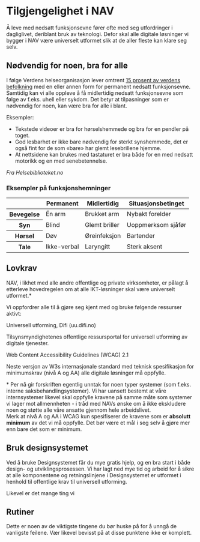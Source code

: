 

<!-- import './ui'; -->

# Tilgjengelighet i NAV

<Ingress>
	Å leve med nedsatt funksjonsevne fører ofte med seg utfordringer i dagliglivet, deriblant bruk av teknologi. Defor skal alle digitale løsninger vi bygger i NAV være universelt utformet slik at de aller fleste kan klare seg selv.
</Ingress>

## Nødvendig for noen, bra for alle

I følge Verdens helseorganisasjon lever omtrent [15 prosent av verdens befolkning](https://www.who.int/disabilities/world_report/2011/report/en/) med en eller annen form for permanent nedsatt funksjonsevne. Samtidig kan vi alle oppleve å få midlertidig nedsatt funksjonsevne som følge av f.eks. uhell eller sykdom. Det betyr at tilpasninger som er nødvendig for noen, kan være bra for alle i blant.

<Panel className="panel--grey">
    <Undertittel>Eksempler:</Undertittel>
    <ul>
        <li>Tekstede videoer er bra for hørselshemmede og bra for en pendler på toget.</li>
        <li>God lesbarhet er ikke bare nødvendig for sterkt synshemmede, det er også fint for de som «bare» har glemt lesebrillene hjemme.</li>
        <li>At nettsidene kan brukes med tastaturet er bra både for en med nedsatt motorikk og en med senebetennelse.</li>
    </ul>
    <cite>
    	Fra <Lenke href="https://www.helsebiblioteket.no/samfunnsmedisin-og-folkehelse/aktuelt/universell-utforming-nodvendig-for-noen-nyttig-for-alle">Helsebiblioteket.no</Lenke>
    </cite>
</Panel>

### Eksempler på funksjonshemninger

<OverflowDetector>
	<table className="tabell">
		<thead>
			<tr>
				<th></th>
				<th>Permanent</th>
				<th>Midlertidig</th>
				<th>Situasjonsbetinget</th>
			</tr>
		</thead>
		<tbody>
			<tr>
				<th>Bevegelse</th>
				<td>Én arm</td>
				<td>Brukket arm</td>
				<td>Nybakt forelder</td>
			</tr>
			<tr>
				<th>Syn</th>
				<td>Blind</td>
				<td>Glemt briller</td>
				<td>Uoppmerksom sjåfør</td>
			</tr>
			<tr>
				<th>Hørsel</th>
				<td>Døv</td>
				<td>Øreinfeksjon</td>
				<td>Bartender</td>
			</tr>
			<tr>
				<th>Tale</th>
				<td>Ikke-verbal</td>
				<td>Laryngitt</td>
				<td>Sterk aksent</td>
			</tr>
		</tbody>
	</table>
</OverflowDetector>

## Lovkrav

NAV, i likhet med alle andre offentlige og private virksomheter, er pålagt å etterleve hovedregelen om at alle IKT-løsninger skal være universelt utformet.*

Vi oppfordrer alle til å gjøre seg kjent med og bruke følgende ressurser aktivt:

<LenkepanelBase className="resource-link" href="https://sketch.cloud/s/D4z92" border>
	<div>
	    <Undertittel className="lenkepanel__heading">
	    	Universell utforming, Difi (uu.difi.no)
	    </Undertittel>
	    <p>Tilsynsmyndighetenes offentlige ressursportal for universell utforming av digitale tjenester.</p>
	</div>
</LenkepanelBase>

<LenkepanelBase className="resource-link" href="https://www.w3.org/TR/WCAG21/" border>
	<div>
	    <Undertittel className="lenkepanel__heading">
	    	Web Content Accessibility Guidelines (WCAG) 2.1
	    </Undertittel>
	    <p>Neste versjon av W3s internasjonale standard med teknisk spesifikasjon for minimumskrav (nivå A og AA) alle digitale løsninger må oppfylle.</p>
	</div>
</LenkepanelBase>

<Alertstripe type="info">
	* Per nå gir <Lenke href="https://lovdata.no/dokument/SF/forskrift/2013-06-21-732">forskriften</Lenke> egentlig unntak for noen typer systemer (som f.eks. interne saksbehandlingsystemer). Vi har uansett bestemt at våre internsystemer likevel skal oppfylle kravene på samme måte som systemer vi lager mot allmennheten - i tråd med NAVs ønske om å ikke ekskludere noen og støtte alle våre ansatte gjennom hele arbeidslivet.
</Alertstripe>
<br/>
<Alertstripe type="advarsel">
	Merk at nivå A og AA i WCAG kun spesifiserer de kravene som er <strong>absolutt minimum</strong> av det vi må oppfylle. Det bør være et mål i seg selv å gjøre mer enn bare det som er minimum.
</Alertstripe>

## Bruk designsystemet

Ved å bruke Designsystemet får du mye gratis hjelp, og en bra start i både design- og utviklingsprosessen. Vi har lagt ned mye tid og arbeid for å sikre at alle komponentene og retningslinjene i Designsystemet er utformet i henhold til offentlige krav til universell utforming.

Likevel er det mange ting vi

## Rutiner

Dette er noen av de viktigste tingene du bør huske på for å unngå de vanligste feilene. Vær likevel bevisst på at disse punktene ikke er komplett.